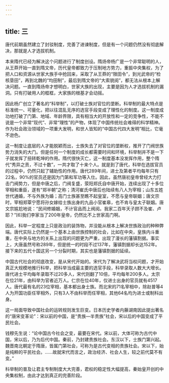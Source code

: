 ```yaml
---
---
---
```

title: 三
---



唐代前期虽然建立了封驳制度，完善了进谏制度，但是有一个问题仍然没有彻底解决，那就是人才选拔机制。

本来隋代已经为解决这个问题进行了制度创设。隋炀帝杨广是一个非常聪明的人，从王莽开始一直到隋文帝，历代皇帝都致力于压制地方势力，重振中央集权，为了把人口和资源从世家大族手中抢回来，采取了从王莽的“限田令”，到光武帝的“检核垦田”，再到北魏的“均田制”，最后到隋文帝的“大索貌阅”，都无法从根本上解决问题。一直到隋炀帝才想明白，世家大族的出现，主要是因为人才选拔机制的漏洞。只有打破用人的框框，大家族的根基才会动摇。

因此杨广创立了著名的“科举制”，以打破士族对官位的垄断。科举制的最大特点是标准统一、可量化，把以往混乱无序的选官手段变成了理性化的制度。这一制度成功地打破了门第、地域、年龄界限，具有相当大的开放性和一定的竞争性，不能不说是一个非常“现代”、非常“理性”的产物，体现了中国传统社会难得的科学精神。作为社会政治领域的一项重大发明，和世人皆知的“中国古代四大发明”相比，它毫不逊色。

这一制度让底层的人才能脱颖而出，士族失去了对官位的垄断权，推开了门阀世族势力消失的大门。但是任何一个制度的成长都需要时间和环境，科举制并不是一下子就发挥了扭转乾坤的作用。隋代很快灭亡，这一制度基本没发挥作用，整个隋代“秀异之贡，不过十数”，一共才取了十来个人。就是到了唐代，科举在选拔官员的过程中，仍然只起了辅助性的作用。唐代289年间，进士及第者平均每年只有22名，90%的官员还是因为门第和军功等入仕。因此，虽然唐初皇帝曾经大力打击门阀势力，但是中唐之后，门阀复盛，荥阳郑氏自中唐开始，连续出现了十多位宰相和重臣，遂有“郑半朝”之称；清河崔氏中唐后也陆续有八人为宰相；山东五姓世代通婚，不与外族为婚；高门士族甚至瞧不起皇室，不愿与皇帝联姻；唐文宗时，宰相郑覃宁愿将孙女嫁给士族出身的九品小官崔皋，也不肯与皇太子联姻。唐文宗尴尬地说：“民间修婚姻，不计官品而上阀阅。我家二百年天子顾不及崔、卢耶？”[6]我们李家当了200年皇帝，仍然比不上世家高门啊。

因此，科举一定程度上只是政治的装饰物，并没能从根本上解决世族政治的种种弊端。唐代实际上仍然是一个基本上由世族控制的社会，比如在中央，皇族内斗重重，在中央与地方的关系上出现的问题更为严重，出现了漫长的藩镇割据。事实上，大唐虽然号称289年，但是统一的时段不过137年，藩镇割据却长达152年。接下来的五代十国这另一个分裂时期，其实也是藩镇割据的延续。

中国古代社会的彻底改变，是从宋代开始的。宋代为了解决武将当权问题，才开始真正大规模地推行科举，把科举当成最主要的选官手段，科举录取人数大大增长。唐代进士平均每年录取不过20多人，宋代则翻了10倍，平均每年200多人。太宗在位21年，由科举为官者近万人。仁宗在位40年，仅进士出身的官员就有4517人。唐代最有名的23位宰相，基本都出身士族。而北宋的71名宰相中，除赵普等4人为开国功臣任宰相外，只有3人不由科举而任宰相，其他64名均为进士或制科出身。

这一局面导致中国社会的运转规则发生巨变。日本历史学者内藤湖南因此提出著名的“唐宋变革论”：宋以前的中国，是“贵族—半贵族”社会，宋以后的中国变成了平民社会。

钱穆先生说：“论中国古今社会之变，最要在宋代。宋以前，大体可称为古代中国，宋以后，乃为后代中国。秦前，乃封建贵族社会。东汉以下，士族门第兴起。魏晋南北朝定于隋唐，皆属门第社会，可称为是古代变相的贵族社会。宋以下，始是纯粹的平民社会。……故就宋代而言之，政治经济、社会人生，较之前代莫不有变。”

科举制的普及让君主专制制度大大完善，君权的稳定性大幅提高，秦始皇开创的中央集权制，由此才达到真正的完善阶段。
